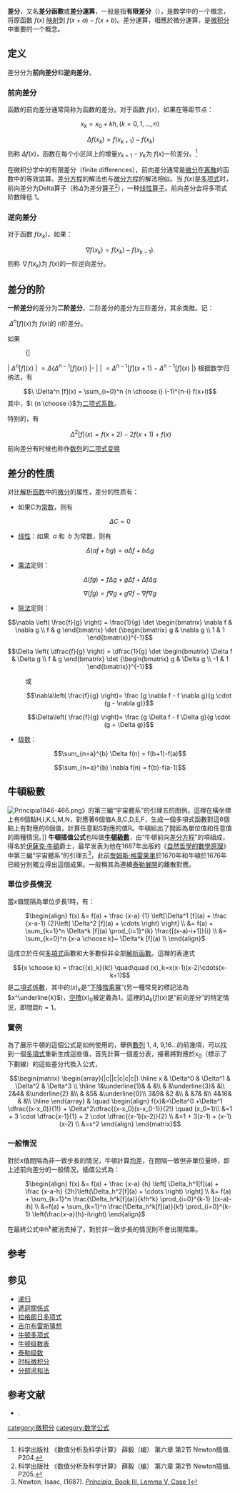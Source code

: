 {{NoteTA |G1=Math }}

{{Otheruses|差分信号|subject=数学当中的一种函数或运算|other=电子系统设计与信号传输中的差分传输}}

'''差分'''，又名'''差分函數'''或'''差分運算'''，一般是指'''有限差分'''（{{lang-en|Finite difference}}），是数学中的一个概念，将原函数 <math>f(x)</math> [[映射|映射]]到 <math>f(x+a)-f(x+b)</math>。差分運算，相應於微分運算，是[[微积分|微积分]]中重要的一个概念。
{{微積分學}}

==定义==
差分分为'''前向差分'''和'''逆向差分'''。

===前向差分===

函数的前向差分通常简称为函数的差分。对于函数<math>\ f(x)</math>，如果在等距节点：
:<math>x_k = x_0 + kh, (k = 0,1,...,n)</math>
:<math>\ \Delta f(x_k)=f(x_{k+1})-f(x_k)</math>
则称<math>\ \Delta f(x)</math>，函数在每个小区间上的增量<math>y_{k+1} - y_k</math>为<math>\ f(x)</math>一阶差分。<ref>科学出版社 《数值分析及科学计算》 薛毅（编） 第六章 第2节 Newton插值. P204.</ref>

在微积分学中的有限差分（finite differences），前向差分通常是[[微分|微分]]在[[离散|离散]]的函数中的等效运算。[[差分方程|差分方程]]的解法也与[[微分方程|微分方程]]的解法相似。当<math>\ f(x)</math>是[[多项式|多项式]]时，前向差分为Delta算子（称<math>\Delta</math>为差分[[算子|算子]]<ref>科学出版社 《数值分析及科学计算》 薛毅（编） 第六章 第2节 Newton插值. P205.</ref>），一种[[线性算子|线性算子]]。前向差分会将多项式阶数降低 1。

===逆向差分===

对于函数<math>\ f(x_k)</math>，如果：
:<math>\ \nabla f(x_k)=f(x_k)-f(x_{k-1}).\,</math>
则称<math>\ \nabla f(x_k)</math>为<math>\ f(x)</math>的一阶逆向差分。

==差分的阶==
'''一阶差分'''的差分为'''二阶差分'''，二阶差分的差分为三阶差分，其余类推。记：

<math>\ \Delta^n [f](x)</math>为<math>\ f(x)</math>的<math>\ n</math>阶差分。

如果
:{|
|<math>\ \Delta^n [f](x) </math>
|<math>\ = \Delta \{ \Delta^{n-1} [f](x) \} </math>
|-
|
|<math>\ = \Delta^{n-1} [f](x+1) - \Delta^{n-1} [f](x)</math>
|}
根据数学归纳法，有
:<math>\ \Delta^n [f](x) = \sum_{i=0}^n {n \choose i} (-1)^{n-i} f(x+i)</math>
其中，<math>\ {n \choose i}</math>为[[二项式系数|二项式系数]]。

特别的，有
:<math>\ \Delta^2 [f](x) = f(x+2) - 2f(x+1) + f(x) </math>

前向差分有时候也称作[[数列|数列]]的[[二项式变换|二项式变换]]

==差分的性质==
对比[[解析函数|解析函数]]中的[[微分|微分]]的属性，差分的性质有：

*如果C为[[常数|常数]]，则有
::<math>\Delta C=0</math>
*[[线性|线性]]：如果 <math>\ a</math> 和 <math>\ b</math> 为常数，则有
::<math>\Delta (af+bg) = a \Delta f + b \Delta g </math>
*[[乘法|乘法]]定则：
::<math>\Delta (fg) = f \Delta g + g \Delta f + \Delta f \Delta g </math>
::<math>\nabla (f g) = f \nabla g + g \nabla f - \nabla f \nabla g </math>
*[[除法|除法]]定则：
::<math>\nabla \left( \frac{f}{g} \right) = \frac{1}{g} \det \begin{bmatrix} \nabla f & \nabla g \\ f & g \end{bmatrix} \det {\begin{bmatrix} g & \nabla g \\ 1 & 1 \end{bmatrix}}^{-1} </math>
::<math>\Delta \left( \dfrac{f}{g} \right) = \dfrac{1}{g} \det \begin{bmatrix} \Delta f & \Delta g \\ f & g \end{bmatrix} \det {\begin{bmatrix} g & \Delta g \\ -1 & 1 \end{bmatrix}}^{-1} </math>
:或
::<math>\nabla\left( \frac{f}{g} \right)= \frac {g \nabla f - f \nabla g}{g \cdot (g - \nabla g)}</math>
::<math>\Delta\left( \frac{f}{g} \right)= \frac {g \Delta f - f \Delta g}{g \cdot (g + \Delta g)}</math>
*[[级数|级数]]：
::<math>\sum_{n=a}^{b} \Delta f(n) = f(b+1)-f(a)</math>
::<math>\sum_{n=a}^{b} \nabla f(n) = f(b)-f(a-1)</math>

==牛頓級數==
{{seealso|均差}}
[[File:Principia1846-466.png|thumb]]》的第三編“宇宙體系”的引理五的图例。這裡在橫坐標上有6個點H,I,K,L,M,N，對應著6個值A,B,C,D,E,F，生成一個多項式函數對這6個點上有對應的6個值，計算任意點S對應的值R。牛頓給出了間距為單位值和任意值的兩種情況。]]
'''牛頓插值公式'''也叫做'''[[牛頓多項式|牛頓級數]]'''，由“牛頓前向[[差分方程|差分方程]]”的項組成，得名於[[伊薩克·牛頓|伊薩克·牛頓]]爵士，最早发表为他在1687年出版的《[[自然哲學的數學原理|自然哲學的數學原理]]》中第三編“宇宙體系”的引理五<ref>Newton, Isaac, (1687). [http://books.google.com/books?id=KaAIAAAAIAAJ&dq=sir%20isaac%20newton%20principia%20mathematica&as_brr=1&pg=PA466#v=onepage&q&f=false ''Principia'', Book III, Lemma V, Case 1]</ref>，此前[[詹姆斯·格雷果里|詹姆斯·格雷果里]]於1670年和牛頓於1676年已經分別獨立得出這個成果。一般稱其為連續[[泰勒級數|泰勒展開]]的離散對應。

===單位步長情況===
當<math>x</math>值間隔為單位步長<math>1</math>時，有：
: <math>\begin{align}
f(x) &= f(a) + \frac {x-a} {1} \left[\Delta^1 [f](a) + \frac {x-a-1} {2}\left( \Delta^2 [f](a) + \cdots  \right) \right]
\\ 
 &= f(a) + \sum_{k=1}^n \Delta^k [f](a)  \prod_{i=1}^{k} \frac{[(x-a)-i+1]}{i} \\
 &= \sum_{k=0}^n {x-a \choose k}~ \Delta^k [f](a) \\
\end{align} 
</math> 
這成立於任何[[多項式|多項式]]函數和大多數但非全部[[解析函數|解析函數]]。這裡的表達式
:<math>{x \choose k} = \frac{(x)_k}{k!} \quad\quad (x)_k=x(x-1)(x-2)\cdots(x-k+1)</math>
是[[二項式係數|二項式係數]]，其中的<math>(x)_k</math>是“[[下降階乘冪|下降階乘冪]]”(另一種常見的標記法為<math>x^\underline{k}</math>)，[[空積|空積]]<math>(x)_0</math>被定義為<math>1</math>。這裡的<math>\Delta_k\left[f\right](x)</math>是“前向差分”的特定情況，即間距<math>h=1</math>。

===實例===
為了展示牛頓的這個公式是如何使用的，舉例[[數列|數列]] 1, 4, 9,16...的前幾項，可以找到一個[[多項式|多項式]]重新生成這些值，首先計算一個差分表，接著將對應於x<sub>0</sub>（標示了下劃線）的這些差分代換入公式，
:<math>
\begin{matrix}
\begin{array}{|c||c|c|c|c|}
\hline
 x & \Delta^0 & \Delta^1 & \Delta^2 & \Delta^3 \\
\hline
1&\underline{1}& & &\\
 & &\underline{3}& &\\
2&4& &\underline{2} &\\
 & &5& &\underline{0}\\
3&9& &2 &\\
 & &7& &\\
4&16& & &\\
\hline
\end{array}
& 
\quad 
\begin{align}
f(x)&=\Delta^0 +\Delta^1 \dfrac{(x-x_0)}{1!} + \Delta^2\dfrac{(x-x_0)(x-x_0-1)}{2!} \quad (x_0=1)\\
&=1 + 3 \cdot \dfrac{x-1}{1} + 2 \cdot \dfrac{(x-1)(x-2)}{2} \\
&=1 + 3(x-1) + (x-1)(x-2) \\
&=x^2
\end{align}
\end{matrix}
</math>

===一般情況===
對於x值間隔為非一致步長的情況，牛頓計算[[均差|均差]]，在間隔一致但非單位量時，即上述前向差分的一般情況，插值公式為：
: <math>
\begin{align}
f(x) &= f(a) + \frac {x-a} {h} \left[ \Delta_h^1[f](a) + \frac {x-a-h} {2h}\left(\Delta_h^2[f](a) + \cdots \right) \right] \\
 &= f(a) + \sum_{k=1}^n \frac{\Delta_h^k[f](a)}{k!h^k} \prod_{i=0}^{k-1} [(x-a)-ih] \\
 &=f(a) + \sum_{k=1}^n \frac{\Delta_h^k[f](a)}{k!} \prod_{i=0}^{k-1} \left(\frac{x-a}{h}-i\right)
\end{align} </math>
在最終公式中h<sup>k</sup>被消去掉了，對於非一致步長的情況則不會出現階乘。

==参考==
{{reflist|2}}

==参见==
* [[递归|递归]]
* [[遞迴關係式|遞迴關係式]]
* [[拉格朗日多项式|拉格朗日多项式]]
* [[吉尔布雷斯猜想|吉尔布雷斯猜想]]
* [[牛顿多项式|牛顿多项式]]
* [[牛顿级数表|牛顿级数表]]
* [[泰勒级数|泰勒级数]]
* [[时标微积分|时标微积分]]
* [[分部求和法|分部求和法]]

==参考文献==
*{{citation | first1 = Philippe | last1 = Flajolet | authorlink2 = Robert Sedgewick (computer scientist) | first2 = Robert | last2 = Sedgewick | url = http://www-rocq.inria.fr/algo/flajolet/Publications/mellin-rice.ps.gz | title = Mellin transforms and asymptotics: Finite differences and Rice's integrals | journal = Theoretical Computer Science | volume = 144 | issue = 1–2 | year = 1995 | pages = 101–124 | doi = 10.1016/0304-3975(94)00281-M }}{{dead link|date=2017年12月 |bot=InternetArchiveBot |fix-attempted=yes }}.

[[category:微积分|category:微积分]]
[[category:数学公式|category:数学公式]]